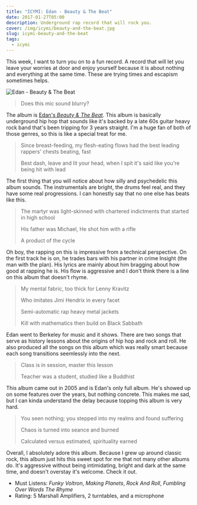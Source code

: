 ```yaml
---
title: "ICYMI: Edan - Beauty & The Beat"
date: 2017-01-27T05:00
description: Underground rap record that will rock you.
cover: /img/icymi/beauty-and-the-beat.jpg
slug: icymi-beauty-and-the-beat
tags:
  - icymi
---
```


This week, I want to turn you on to a fun record. A record that will let you
leave your worries at door and enjoy yourself because it is about nothing and
everything at the same time. These are trying times and escapism sometimes
helps.

![Edan - Beauty & The Beat](/img/icymi/beauty-and-the-beat.jpg)

> Does this mic sound blurry?

The album is [Edan's *Beauty & The Beat*](https://open.spotify.com/album/0E5nyAi6rLhzfrsOxYedX3). This album is basically
underground hip hop that sounds like it's backed by a late 60s guitar heavy rock
band that's been tripping for 3 years straight. I'm a huge fan of both of those
genres, so this is like a special treat for me.

<!-- excerpt -->

> Since breast-feeding, my flesh-eating flows had the best leading rappers' chests beating, fast
>
> Best dash, leave and lit your head, when I spit it's said like you're being hit with lead

The first thing that you will notice about how silly and psychedelic this album
sounds. The instrumentals are  bright, the drums feel real, and they have some
real progressions. I can honestly say that no one else has beats like this.

> The martyr was light-skinned with chartered indictments that started in high school
>
> His father was Michael, He shot him with a rifle
>
> A product of the cycle

Oh boy, the rapping on this is impressive from a technical perspective. On the
first track he is on, he trades bars with his partner in crime Insight (the man
with the plan). His lyrics are mainly about him bragging about how good at
rapping he is. His flow is aggressive and I don't think there is a line on this
album that doesn't rhyme.

> My mental fabric, too thick for Lenny Kravitz
>
> Who imitates Jimi Hendrix in every facet
>
> Semi-automatic rap heavy metal jackets
>
> Kill with mathematics then build on Black Sabbath

Edan went to Berkeley for music and it shows. There are two songs that serve as
history lessons about the origins of hip hop and rock and roll. He also produced
all the songs on this album which was really smart because each song transitions
seemlessly into the next.

> Class is in session, master this lesson
>
> Teacher was a student, studied like a Buddhist

This album came out in 2005 and is Edan's only full album. He's showed up on
some features over the years, but nothing concrete. This makes me sad, but I can
kinda understand the delay because topping this album is very hard.

> You seen nothing; you stepped into my realms and found suffering
>
> Chaos is turned into seance and burned
>
> Calculated versus estimated, spirituality earned

Overall, I absolutely adore this album. Because I grew up around classic rock,
this album just hits this sweet spot for me that not many other albums do. It's
aggressive without being intimidating, bright and dark at the same time, and
doesn't overstay it's welcome. Check it out.

* Must Listens: *Funky Voltron*, *Making Planets*, *Rock And Roll*, *Fumbling
  Over Words The Rhyme*
* Rating: 5 Marshall Amplifiers, 2 turntables, and a microphone

[1]: /img/icymi/beauty-and-the-beat.jpg
[2]: https://open.spotify.com/album/0E5nyAi6rLhzfrsOxYedX3
